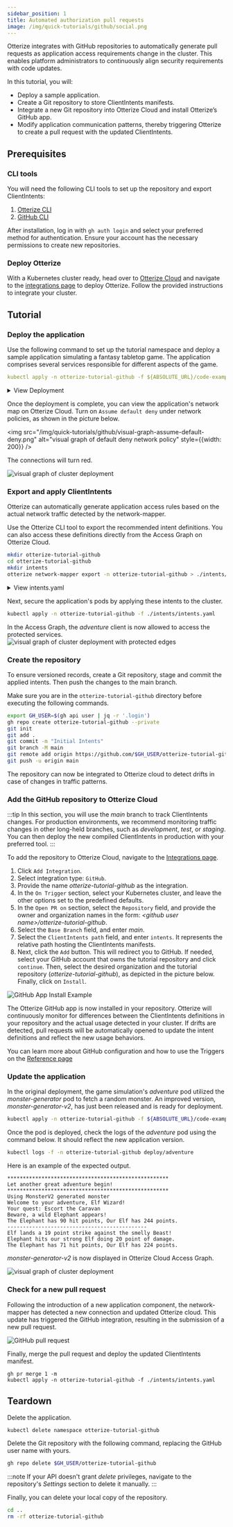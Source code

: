 ```yaml
---
sidebar_position: 1
title: Automated authorization pull requests
image: /img/quick-tutorials/github/social.png
---
```


Otterize integrates with GitHub repositories to automatically generate pull requests as application access requirements change in the cluster. This enables platform administrators to continuously align security requirements with code updates.

In this tutorial, you will:

- Deploy a sample application.
- Create a Git repository to store ClientIntents manifests.
- Integrate a new Git repository into Otterize Cloud and install Otterize’s GitHub app.
- Modify application communication patterns, thereby triggering Otterize to create a pull request with the updated ClientIntents.

## Prerequisites

### CLI tools
You will need the following CLI tools to set up the repository and export ClientIntents:

1. [Otterize CLI](https://docs.otterize.com/overview/installation#install-the-otterize-cli)
2. [GitHub CLI](https://cli.github.com)

After installation, log in  with `gh auth login` and select your preferred method for authentication. Ensure your account has the necessary permissions to create new repositories.

### Deploy Otterize


With a Kubernetes cluster ready, head over to [Otterize Cloud](https://app.otterize.com/) and navigate to the [integrations page](https://app.otterize.com/integrations) to deploy Otterize. Follow the provided instructions to integrate your cluster.

## Tutorial

### Deploy the application 

Use the following command to set up the tutorial namespace and deploy a sample application simulating a fantasy tabletop game. The application comprises several services responsible for different aspects of the game.

```yaml
kubectl apply -n otterize-tutorial-github -f ${ABSOLUTE_URL}/code-examples/github/all.yaml
```
<details>
    <summary>View Deployment</summary>

```yaml
{@include: ../../../../static/code-examples/github/all.yaml}
```
</details>

Once the deployment is complete, you can view the application's network map on Otterize Cloud. Turn on `Assume default deny` under network policies, as shown in the picture below.

<img
    src="/img/quick-tutorials/github/visual-graph-assume-default-deny.png"
    alt="visual graph of default deny network policy"
    style={{width: 200}}
/>

The connections will turn red.

<img
    src="/img/quick-tutorials/github/visual-graph-unsecure-deploy.png"
    alt="visual graph of cluster deployment"
/>


### Export and apply ClientIntents

Otterize can automatically generate application access rules based on the actual network traffic detected by the network-mapper.

Use the Otterize CLI tool to export the recommended intent definitions. You can also access these definitions directly from the Access Graph on Otterize Cloud.

```bash
mkdir otterize-tutorial-github
cd otterize-tutorial-github
mkdir intents
otterize network-mapper export -n otterize-tutorial-github > ./intents/intents.yaml
```
<details>
    <summary>View intents.yaml</summary>

```yaml
apiVersion: k8s.otterize.com/v2alpha1
kind: ClientIntents
metadata:
  name: adventure
  namespace: otterize-tutorial-github
spec:
  workload:
    name: adventure
    kind: Deployment
  targets:
    - service:
        name: character-generator
    - service:
        name: monster-generator
    - service:
        name: quest-generator
    - service:
        name: treasure-generator
```
</details>

Next, secure the application's pods by applying these intents to the cluster.

```bash
kubectl apply -n otterize-tutorial-github -f ./intents/intents.yaml
```
In the Access Graph, the *adventure* client is now allowed to access the protected services.
<img
    src="/img/quick-tutorials/github/protected-services.gif"
    alt="visual graph of cluster deployment with protected edges"
/>

### Create the repository

To ensure versioned records, create a Git repository, stage and commit the applied intents. Then push the changes to the main branch. 

Make sure you are in the `otterize-tutorial-github` directory before executing the following commands.

```bash
export GH_USER=$(gh api user | jq -r '.login')
gh repo create otterize-tutorial-github --private
git init
git add .
git commit -m "Initial Intents"
git branch -M main
git remote add origin https://github.com/$GH_USER/otterize-tutorial-github.git
git push -u origin main
```

The repository can now be integrated to Otterize cloud to detect drifts in case of changes in traffic patterns.

### Add the GitHub repository to Otterize Cloud

:::tip
In this section, you will use the *main* branch to track ClientIntents changes. For production environments, we recommend monitoring traffic changes in other long-held branches, such as *development*, *test*, or *staging*. You can then deploy the new compiled ClientIntents in production with your preferred tool.
:::

To add the repository to Otterize Cloud, navigate to the [Integrations page](https://app.otterize.com/integrations).

1. Click `Add Integration`.
2. Select integration type: `GitHub`.
3. Provide the name *otterize-tutorial-github* as the integration.
4. In the `On Trigger` section, select your Kubernetes cluster, and leave the other options set to the predefined defaults.
5. In the `Open PR on` section, select the `Repository` field, and provide the owner and organization names in the form: *<github user name\>/otterize-tutorial-github*.
6. Select the `Base Branch` field, and enter *main*.
7. Select the `ClientIntents path` field, and enter `intents`. It represents the relative path hosting the ClientIntents manifests.
8. Next, click the `Add` button. This will redirect you to GitHub. If needed, select your GitHub account that owns the tutorial repository and click `continue`. Then, select the desired organization and the tutorial repository (*otterize-tutorial-github*), as depicted in the picture below. Finally, click on `Install`.

<img className="tw-w-96 tw-block tw-mx-auto tw-mb-4"
    src="/img/quick-tutorials/github/install-github-app.png"
    alt="GitHub App Install Example"
/>

The Otterize GitHub app is now installed in your repository. Otterize will continuously monitor for differences between the ClientIntents definitions in your repository and the actual usage detected in your cluster. If drifts are detected, pull requests will be automatically opened to update the intent definitions and reflect the new usage behaviors.

You can learn more about GitHub configuration and how to use the Triggers on the [Reference page](/features/github/reference)

### Update the application

In the original deployment, the game simulation's *adventure* pod utilized the *monster-generator* pod to fetch a random monster. An improved version, *monster-generator-v2*, has just been released and is ready for deployment.

```bash
kubectl apply -n otterize-tutorial-github -f ${ABSOLUTE_URL}/code-examples/github/all-v2.yaml
```

Once the pod is deployed, check the logs of the *adventure* pod using the command below. It should reflect the new application version.

```bash
kubectl logs -f -n otterize-tutorial-github deploy/adventure
```

Here is an example of the expected output.

```
****************************************************
Let another great adventure begin!
****************************************************
Using MonsterV2 generated monster
Welcome to your adventure, Elf Wizard!
Your quest: Escort the Caravan
Beware, a wild Elephant appears!
The Elephant has 90 hit points, Our Elf has 244 points.
---------------------------------------------
Elf lands a 19 point strike against the smelly Beast!
Elephant hits our strong Elf doing 20 point of damage.
The Elephant has 71 hit points, Our Elf has 224 points.
```

*monster-generator-v2* is now displayed in Otterize Cloud Access Graph.

<img
    src="/img/quick-tutorials/github/visual-graph-updated-services.png"
    alt="visual graph of cluster deployment"
/>

### Check for a new pull request

Following the introduction of a new application component, the network-mapper has detected a new connection and updated Otterize cloud. This update has triggered the GitHub integration, resulting in the submission of a new pull request.

<img
    src="/img/quick-tutorials/github/pull-request.png"
    alt="GitHub pull request"
/>

Finally, merge the pull request and deploy the updated ClientIntents manifest.

```text
gh pr merge 1 -m
kubectl apply -n otterize-tutorial-github -f ./intents/intents.yaml
```

## Teardown

Delete the application.

```*bash*
kubectl delete namespace otterize-tutorial-github
```

Delete the Git repository with the following command, replacing the GitHub user name with yours.

```bash
gh repo delete $GH_USER/otterize-tutorial-github
```
:::note
If your API doesn't grant *delete* privileges, navigate to the repository's *Settings* section to delete it manually.
:::

Finally, you can delete your local copy of the repository.

```bash
cd ..
rm -rf otterize-tutorial-github
```

